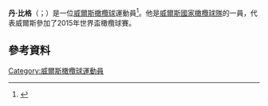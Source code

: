 {{Orphan|time=2016-12-22T13:23:27+00:00}}

'''丹·比格'''（{{lang-en|Dan Biggar}}；{{bd|1989年|10月16日}}）是一位[[威爾斯|威爾斯]][[橄欖球|橄欖球]]運動員<ref>{{cite web|url=http://news.bbc.co.uk/sport1/hi/rugby_union/welsh/8463499.stm|title=Wales 2010 Six Nations Squad|publisher=BBC Sport|accessdate=2015-11-23|archive-date=2020-03-15|archive-url=https://web.archive.org/web/20200315042803/http://news.bbc.co.uk/sport2/hi/rugby_union/welsh/8463499.stm|dead-url=no}}</ref>。他是[[威爾斯國家橄欖球隊|威爾斯國家橄欖球隊]]的一員，代表威爾斯參加了2015年世界盃橄欖球賽。
==參考資料==
{{Reflist}}

{{DEFAULTSORT:Biggar}}
[[Category:威爾斯橄欖球運動員|Category:威爾斯橄欖球運動員]]
{{UK-sport-bio-stub}}